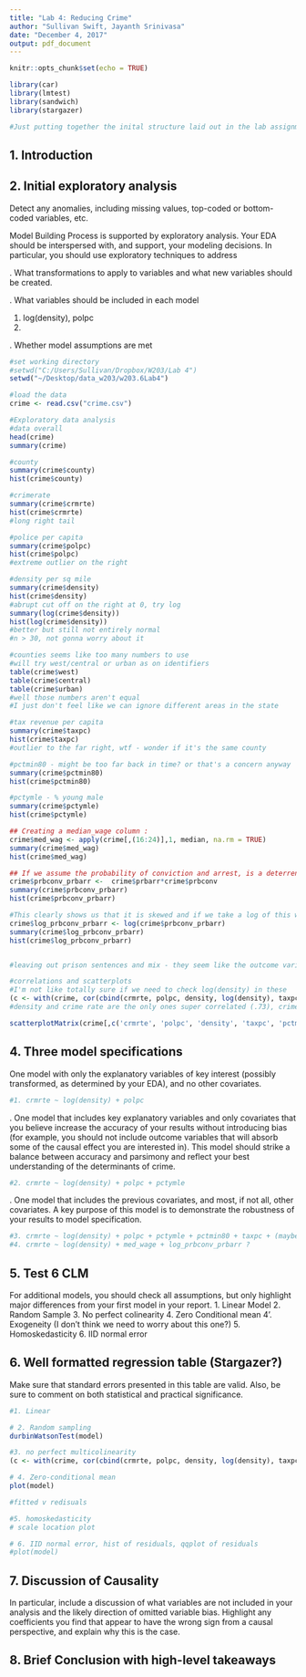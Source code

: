```yaml
---
title: "Lab 4: Reducing Crime"
author: "Sullivan Swift, Jayanth Srinivasa"
date: "December 4, 2017"
output: pdf_document
---
```


```r
knitr::opts_chunk$set(echo = TRUE)

library(car)
library(lmtest)
library(sandwich)
library(stargazer)

#Just putting together the inital structure laid out in the lab assignment
```

## 1. Introduction

## 2. Initial exploratory analysis

Detect any anomalies, including missing values, top-coded or bottom-
coded variables, etc.

Model Building Process is supported by exploratory analysis. Your EDA should be interspersed with, and support, your modeling decisions. In particular, you should use exploratory techniques to address

. What transformations to apply to variables and what new variables should be created.

. What variables should be included in each model

1. log(density), polpc
2. 

. Whether model assumptions are met

```r
#set working directory
#setwd("C:/Users/Sullivan/Dropbox/W203/Lab 4")
setwd("~/Desktop/data_w203/w203.6Lab4")

#load the data
crime <- read.csv("crime.csv")

#Exploratory data analysis
#data overall
head(crime)
summary(crime)

#county
summary(crime$county)
hist(crime$county)

#crimerate
summary(crime$crmrte)
hist(crime$crmrte)
#long right tail

#police per capita
summary(crime$polpc)
hist(crime$polpc)
#extreme outlier on the right

#density per sq mile
summary(crime$density)
hist(crime$density)
#abrupt cut off on the right at 0, try log
summary(log(crime$density))
hist(log(crime$density))
#better but still not entirely normal
#n > 30, not gonna worry about it

#counties seems like too many numbers to use
#will try west/central or urban as on identifiers 
table(crime$west)
table(crime$central)
table(crime$urban)
#well those numbers aren't equal
#I just don't feel like we can ignore different areas in the state 

#tax revenue per capita
summary(crime$taxpc)
hist(crime$taxpc)
#outlier to the far right, wtf - wonder if it's the same county

#pctmin80 - might be too far back in time? or that's a concern anyway
summary(crime$pctmin80)
hist(crime$pctmin80)

#pctymle - % young male
summary(crime$pctymle)
hist(crime$pctymle)

## Creating a median_wage column :
crime$med_wag <- apply(crime[,(16:24)],1, median, na.rm = TRUE) 
summary(crime$med_wag)
hist(crime$med_wag)

## If we assume the probability of conviction and arrest, is a deterrent to crime we can create a new variable that gives the probability of conviction after arrest, i.e the multiple  of the probability of arrest and probability of conviction.
crime$prbconv_prbarr <-  crime$prbarr*crime$prbconv
summary(crime$prbconv_prbarr)
hist(crime$prbconv_prbarr)

#This clearly shows us that it is skewed and if we take a log of this we get 
crime$log_prbconv_prbarr <- log(crime$prbconv_prbarr)
summary(crime$log_prbconv_prbarr)
hist(crime$log_prbconv_prbarr)


#leaving out prison sentences and mix - they seem like the outcome variables mentioned below

#correlations and scatterplots
#I'm not like totally sure if we need to check log(density) in these
(c <- with(crime, cor(cbind(crmrte, polpc, density, log(density), taxpc, pctmin80, pctymle))))
#density and crime rate are the only ones super correlated (.73), crime rate and tax per capita are .45, which isn't bad but isn't great. density x taxpc = .32

scatterplotMatrix(crime[,c('crmrte', 'polpc', 'density', 'taxpc', 'pctmin80', 'pctymle')])
```


## 4. Three model specifications

One model with only the explanatory variables of key interest (possibly transformed, as determined by your EDA), and no other covariates.
```r
#1. crmrte ~ log(density) + polpc
```
. One model that includes key explanatory variables and only covariates that you believe increase the accuracy of your results without introducing bias (for example, you should not include outcome variables that will absorb some of the causal effect you are interested in). This model should strike a balance between accuracy and parsimony and reflect your best understanding of the determinants of crime.
```r
#2. crmrte ~ log(density) + polpc + pctymle
```
. One model that includes the previous covariates, and most, if not all, other covariates. A key purpose of this model is to demonstrate the robustness of your results to model specification.
```r
#3. crmrte ~ log(density) + polpc + pctymle + pctmin80 + taxpc + (maybe something location wise? the wages maybe? <- need to do EDA for wages)
#4. crmrte ~ log(density) + med_wage + log_prbconv_prbarr ?
```
## 5. Test 6 CLM

For additional models, you
should check all assumptions, but only highlight major differences from your first model in your report.
1. Linear Model
2. Random Sample
3. No perfect colinearity
4. Zero Conditional mean
4'. Exogeneity (I don't think we need to worry about this one?)
5. Homoskedasticity
6. IID normal error

## 6. Well formatted regression table (Stargazer?)

Make sure that standard errors presented in this table are valid. Also, be sure to comment on both statistical and practical significance.

```r

#1. Linear

# 2. Random sampling
durbinWatsonTest(model)

#3. no perfect multicolinearity
(c <- with(crime, cor(cbind(crmrte, polpc, density, log(density), taxpc, pctmin80, pctymle))))

# 4. Zero-conditional mean
plot(model)

#fitted v redisuals

#5. homoskedasticity
# scale location plot

# 6. IID normal error, hist of residuals, qqplot of residuals
#plot(model)
```

## 7. Discussion of Causality

In particular, include a discussion of what variables are not included in your analysis and the likely direction of omitted variable bias. Highlight any coefficients you find that appear to have the wrong sign from a causal perspective, and explain why this is the case.

## 8. Brief Conclusion with high-level takeaways
